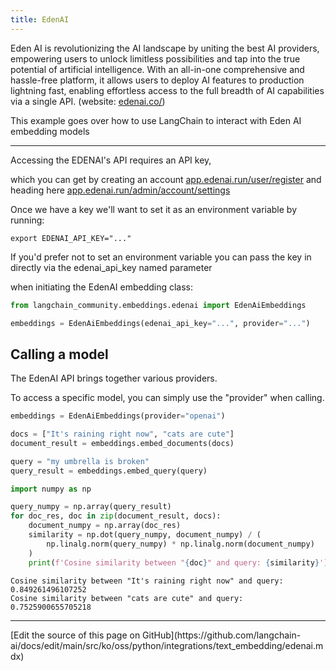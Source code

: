 ```yaml
---
title: EdenAI
---
```


Eden AI is revolutionizing the AI landscape by uniting the best AI providers, empowering users to unlock limitless possibilities and tap into the true potential of artificial intelligence. With an all-in-one comprehensive and hassle-free platform, it allows users to deploy AI features to production lightning fast, enabling effortless access to the full breadth of AI capabilities via a single API. (website: [edenai.co/](https://edenai.co/))

This example goes over how to use LangChain to interact with Eden AI embedding models

-----------------------------------------------------------------------------------

Accessing the EDENAI's API requires an API key,

which you can get by creating an account [app.edenai.run/user/register](https://app.edenai.run/user/register)  and heading here [app.edenai.run/admin/account/settings](https://app.edenai.run/admin/account/settings)

Once we have a key we'll want to set it as an environment variable by running:

```shell
export EDENAI_API_KEY="..."
```

If you'd prefer not to set an environment variable you can pass the key in directly via the edenai_api_key named parameter

 when initiating the EdenAI embedding class:

```python
from langchain_community.embeddings.edenai import EdenAiEmbeddings
```

```python
embeddings = EdenAiEmbeddings(edenai_api_key="...", provider="...")
```

## Calling a model

The EdenAI API brings together various providers.

To access a specific model, you can simply use the "provider" when calling.

```python
embeddings = EdenAiEmbeddings(provider="openai")
```

```python
docs = ["It's raining right now", "cats are cute"]
document_result = embeddings.embed_documents(docs)
```

```python
query = "my umbrella is broken"
query_result = embeddings.embed_query(query)
```

```python
import numpy as np

query_numpy = np.array(query_result)
for doc_res, doc in zip(document_result, docs):
    document_numpy = np.array(doc_res)
    similarity = np.dot(query_numpy, document_numpy) / (
        np.linalg.norm(query_numpy) * np.linalg.norm(document_numpy)
    )
    print(f'Cosine similarity between "{doc}" and query: {similarity}')
```

```output
Cosine similarity between "It's raining right now" and query: 0.849261496107252
Cosine similarity between "cats are cute" and query: 0.7525900655705218
```

---

<Callout icon="pen-to-square" iconType="regular">
  [Edit the source of this page on GitHub](https://github.com/langchain-ai/docs/edit/main/src/ko/oss/python/integrations/text_embedding/edenai.mdx)
</Callout>
